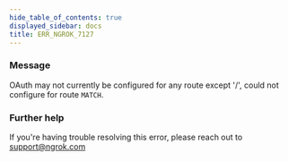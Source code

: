 ```yaml
---
hide_table_of_contents: true
displayed_sidebar: docs
title: ERR_NGROK_7127
---
```


### Message

OAuth may not currently be configured for any route except '/', could not configure for route `MATCH`.

<ErrorDetails />

### Further help

If you're having trouble resolving this error, please reach out to [support@ngrok.com](mailto:support@ngrok.com?subject=Help%20with%20ERR_NGROK_7127)
